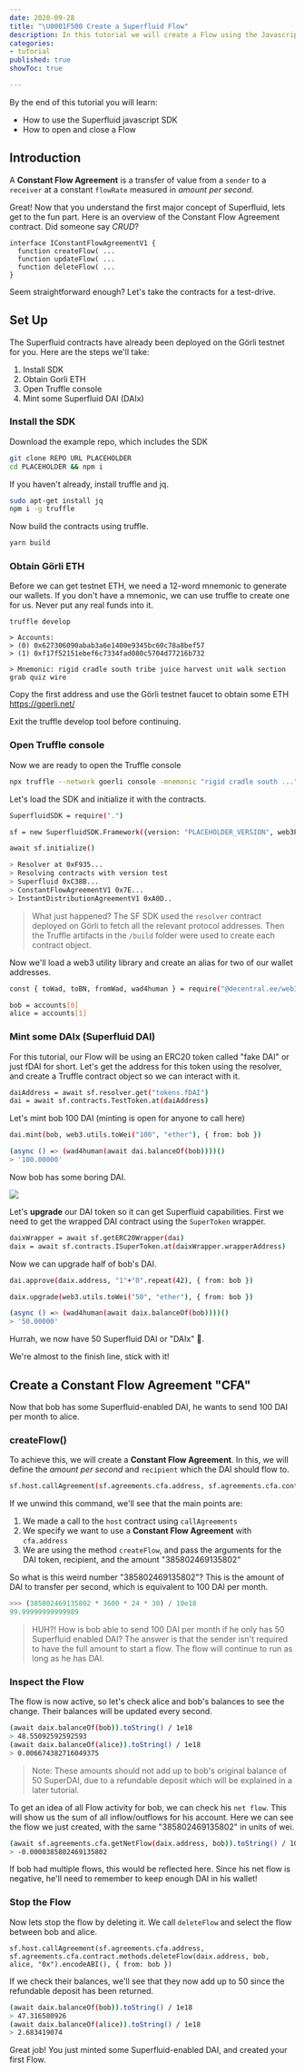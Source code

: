 ```yaml
---
date: 2020-09-28
title: "\U0001F500 Create a Superfluid Flow"
description: In this tutorial we will create a Flow using the Javascript SDK
categories:
- tutorial
published: true
showToc: true

---
```

By the end of this tutorial you will learn:

* How to use the Superfluid javascript SDK
* How to open and close a Flow

## Introduction

A **Constant Flow Agreement** is a transfer of value from a `sender` to a `receiver` at a constant `flowRate` measured in _amount per second_.

Great! Now that you understand the first major concept of Superfluid, lets get to the fun part. Here is an overview of the Constant Flow Agreement contract. Did someone say _CRUD_?

```sol
interface IConstantFlowAgreementV1 {
  function createFlow( ...
  function updateFlow( ...
  function deleteFlow( ...
}
```

Seem straightforward enough? Let's take the contracts for a test-drive.

## Set Up

The Superfluid contracts have already been deployed on the Görli testnet for you. Here are the steps we'll take:

1. Install SDK
2. Obtain Gorli ETH
3. Open Truffle console
4. Mint some Superfluid DAI (DAIx)

### Install the SDK

Download the example repo, which includes the SDK

```bash
git clone REPO URL PLACEHOLDER
cd PLACEHOLDER && npm i
```

If you haven't already, install truffle and jq.

```bash
sudo apt-get install jq
npm i -g truffle
```

Now build the contracts using truffle.

```bash
yarn build
```

### Obtain Görli ETH

Before we can get testnet ETH, we need a 12-word mnemonic to generate our wallets. If you don't have a mnemonic, we can use truffle to create one for us. Never put any real funds into it.

    truffle develop
    
    > Accounts:
    > (0) 0x627306090abab3a6e1400e9345bc60c78a8bef57
    > (1) 0xf17f52151ebef6c7334fad080c5704d77216b732
    
    > Mnemonic: rigid cradle south tribe juice harvest unit walk section grab quiz wire

Copy the first address and use the Görli testnet faucet to obtain some ETH https://goerli.net/

Exit the truffle develop tool before continuing.

### Open Truffle console

Now we are ready to open the Truffle console

```bash
npx truffle --network goerli console -mnemonic "rigid cradle south ..."
```

Let's load the SDK and initialize it with the contracts.

```bash
SuperfluidSDK = require(".")

sf = new SuperfluidSDK.Framework({version: "PLACEHOLDER_VERSION", web3Provider: web3.currentProvider })

await sf.initialize()

> Resolver at 0xF935...
> Resolving contracts with version test
> Superfluid 0xC38B...
> ConstantFlowAgreementV1 0x7E...
> InstantDistributionAgreementV1 0xA0D..
```

> What just happened? The SF SDK used the `resolver` contract deployed on Görli to fetch all the relevant protocol addresses. Then the Truffle artifacts in the `/build` folder were used to create each contract object.

Now we'll load a web3 utility library and create an alias for two of our wallet addresses.

```bash
const { toWad, toBN, fromWad, wad4human } = require("@decentral.ee/web3-helpers")

bob = accounts[0]
alice = accounts[1]
```

### Mint some DAIx (Superfluid DAI)

For this tutorial, our Flow will be using an ERC20 token called "fake DAI" or just fDAI for short. Let's get the address for this token using the resolver, and create a Truffle contract object so we can interact with it.

```bash
daiAddress = await sf.resolver.get("tokens.fDAI")
dai = await sf.contracts.TestToken.at(daiAddress)
```

Let's mint bob 100 DAI (minting is open for anyone to call here)

```bash
dai.mint(bob, web3.utils.toWei("100", "ether"), { from: bob })

(async () => (wad4human(await dai.balanceOf(bob))))()
> '100.00000'
```

Now bob has some boring DAI.

![](./cmon.png)

Let's **upgrade** our DAI token so it can get Superfluid capabilities. First we need to get the wrapped DAI contract using the `SuperToken` wrapper.

```bash
daixWrapper = await sf.getERC20Wrapper(dai)
daix = await sf.contracts.ISuperToken.at(daixWrapper.wrapperAddress)
```

Now we can upgrade half of bob's DAI.

```bash
dai.approve(daix.address, "1"+"0".repeat(42), { from: bob })

daix.upgrade(web3.utils.toWei("50", "ether"), { from: bob })

(async () => (wad4human(await daix.balanceOf(bob))))()
> '50.00000'
```

Hurrah, we now have 50 Superfluid DAI or "DAIx" 🦸.

We're almost to the finish line, stick with it!

## Create a Constant Flow Agreement "CFA"

Now that bob has some Superfluid-enabled DAI, he wants to send 100 DAI per month to alice.

### createFlow()

To achieve this, we will create a **Constant Flow Agreement**. In this, we will define the _amount per second_ and `recipient` which the DAI should flow to.

```bash
sf.host.callAgreement(sf.agreements.cfa.address, sf.agreements.cfa.contract.methods.createFlow(daix.address, alice, "385802469135802", "0x").encodeABI(), { from: bob })
```

If we unwind this command, we'll see that the main points are:

1. We made a call to the `host` contract using `callAgreements`
2. We specify we want to use a **Constant Flow Agreement** with `cfa.address`
3. We are using the method `createFlow`, and pass the arguments for the DAI token, recipient, and the amount "385802469135802"

So what is this weird number "385802469135802"? This is the amount of DAI to transfer per second, which is equivalent to 100 DAI per month.

```python
>>> (385802469135802 * 3600 * 24 * 30) / 10e18
99.99999999999989
```

> HUH?! How is bob able to send 100 DAI per month if he only has 50 Superfluid enabled DAI? The answer is that the sender isn't required to have the full amount to start a flow. The flow will continue to run as long as he has DAI.

### Inspect the Flow

The flow is now active, so let's check alice and bob's balances to see the change. Their balances will be updated every second.

```bash
(await daix.balanceOf(bob)).toString() / 1e18
> 48.55092592592593
(await daix.balanceOf(alice)).toString() / 1e18
> 0.006674382716049375
```

> Note: These amounts should not add up to bob's original balance of 50 SuperDAI, due to a refundable deposit which will be explained in a later tutorial.

To get an idea of all Flow activity for bob, we can check his `net flow`. This will show us the sum of all inflow/outflows for his account. Here we can see the flow we just created, with the same "385802469135802" in units of wei.

```bash
(await sf.agreements.cfa.getNetFlow(daix.address, bob)).toString() / 10e18
> -0.0000385802469135802
```

If bob had multiple flows, this would be reflected here. Since his net flow is negative, he'll need to remember to keep enough DAI in his wallet!

### Stop the Flow

Now lets stop the flow by deleting it. We call `deleteFlow` and select the flow between bob and alice.

    sf.host.callAgreement(sf.agreements.cfa.address, sf.agreements.cfa.contract.methods.deleteFlow(daix.address, bob, alice, "0x").encodeABI(), { from: bob })

If we check their balances, we'll see that they now add up to 50 since the refundable deposit has been returned.

```bash
(await daix.balanceOf(bob)).toString() / 1e18
> 47.316580926
(await daix.balanceOf(alice)).toString() / 1e18
> 2.683419074
```

Great job! You just minted some Superfluid-enabled DAI, and created your first Flow.